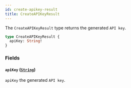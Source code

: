 ```yaml
---
id: create-apikey-result
title: CreateAPIKeyResult
---
```



The `CreateAPIKeyResult` type returns the generated `API key`.

```graphql
type CreateAPIKeyResult {
  apiKey: String!
}
```


### Fields

#### `apiKey` ([`String`](/reference/scalars/string))

`apiKey` the generated `API key`.




